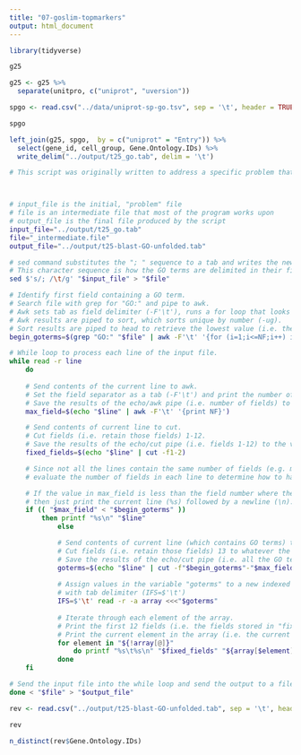 ```yaml
---
title: "07-goslim-topmarkers"
output: html_document
---
```


```r
library(tidyverse)
```


```r
g25
```


```r
g25 <- g25 %>%
  separate(unitpro, c("uniprot", "uversion"))
```

```r
spgo <- read.csv("../data/uniprot-sp-go.tsv", sep = '\t', header = TRUE)
```



```r
spgo
```



```r
left_join(g25, spgo,  by = c("uniprot" = "Entry")) %>%
  select(gene_id, cell_group, Gene.Ontology.IDs) %>%
  write_delim("../output/t25_go.tab", delim = '\t')
```


```bash
# This script was originally written to address a specific problem that Rhonda was having



# input_file is the initial, "problem" file
# file is an intermediate file that most of the program works upon
# output_file is the final file produced by the script
input_file="../output/t25_go.tab"
file="_intermediate.file"
output_file="../output/t25-blast-GO-unfolded.tab"

# sed command substitutes the "; " sequence to a tab and writes the new format to a new file.
# This character sequence is how the GO terms are delimited in their field.
sed $'s/; /\t/g' "$input_file" > "$file"

# Identify first field containing a GO term.
# Search file with grep for "GO:" and pipe to awk.
# Awk sets tab as field delimiter (-F'\t'), runs a for loop that looks for "GO:" (~/GO:/), and then prints the field number).
# Awk results are piped to sort, which sorts unique by number (-ug).
# Sort results are piped to head to retrieve the lowest value (i.e. the top of the list; "-n1").
begin_goterms=$(grep "GO:" "$file" | awk -F'\t' '{for (i=1;i<=NF;i++) if($i ~/GO:/) print i}' | sort -ug | head -n1)

# While loop to process each line of the input file.
while read -r line
	do
	
	# Send contents of the current line to awk.
	# Set the field separator as a tab (-F'\t') and print the number of fields in that line.
	# Save the results of the echo/awk pipe (i.e. number of fields) to the variable "max_field".
	max_field=$(echo "$line" | awk -F'\t' '{print NF}')

	# Send contents of current line to cut.
	# Cut fields (i.e. retain those fields) 1-12.
	# Save the results of the echo/cut pipe (i.e. fields 1-12) to the variable "fixed_fields"
	fixed_fields=$(echo "$line" | cut -f1-2)

	# Since not all the lines contain the same number of fields (e.g. may not have GO terms),
	# evaluate the number of fields in each line to determine how to handle current line.

	# If the value in max_field is less than the field number where the GO terms begin,
	# then just print the current line (%s) followed by a newline (\n).
	if (( "$max_field" < "$begin_goterms" ))
		then printf "%s\n" "$line"
			else

			# Send contents of current line (which contains GO terms) to cut.
			# Cut fields (i.e. retain those fields) 13 to whatever the last field is in the curent line.
			# Save the results of the echo/cut pipe (i.e. all the GO terms fields) to the variable "goterms".
			goterms=$(echo "$line" | cut -f"$begin_goterms"-"$max_field")
			
			# Assign values in the variable "goterms" to a new indexed array (called "array"), 
			# with tab delimiter (IFS=$'\t')
			IFS=$'\t' read -r -a array <<<"$goterms"
			
			# Iterate through each element of the array.
			# Print the first 12 fields (i.e. the fields stored in "fixed_fields") followed by a tab (%s\t).
			# Print the current element in the array (i.e. the current GO term) followed by a new line (%s\n).
			for element in "${!array[@]}"	
				do printf "%s\t%s\n" "$fixed_fields" "${array[$element]}"
			done
	fi

# Send the input file into the while loop and send the output to a file named "rhonda_fixed.txt".
done < "$file" > "$output_file"
```


```r
rev <- read.csv("../output/t25-blast-GO-unfolded.tab", sep = '\t', header = TRUE)
```

```r
rev
```


```r
n_distinct(rev$Gene.Ontology.IDs)
```

